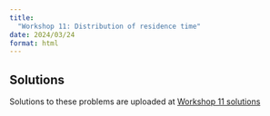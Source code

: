 ```yaml
---
title: 
  "Workshop 11: Distribution of residence time"
date: 2024/03/24
format: html
---
```


::: {.callout-tip}
## Solutions

Solutions to these problems are uploaded at [Workshop 11 solutions](./solutions.qmd)

:::

